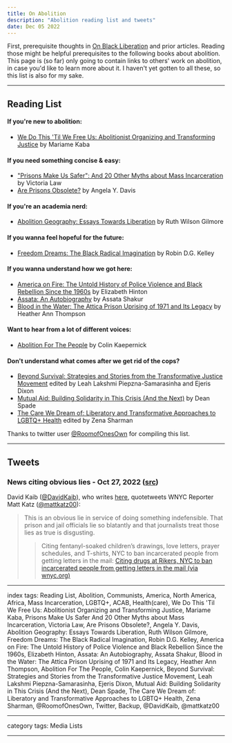 ```yaml
---
title: On Abolition
description: "Abolition reading list and tweets"
date: Dec 05 2022
---
```


First, prerequisite thoughts in [On Black Liberation](/posts/on-black-liberation) and prior articles. Reading those might be helpful prerequisites to the following books about abolition. This page is (so far) only going to contain links to others' work on abolition, in case you'd like to learn more about it. I haven't yet gotten to all these, so this list is also for my sake.

---

## Reading List

#### If you're new to abolition:
- [We Do This 'Til We Free Us: Abolitionist Organizing and Transforming Justice](https://www.goodreads.com/book/show/56019003-we-do-this-til-we-free-us) by Mariame Kaba

#### If you need something concise & easy:
- ["Prisons Make Us Safer": And 20 Other Myths about Mass Incarceration](https://www.goodreads.com/book/show/54615850-prisons-make-us-safer) by Victoria Law
- [Are Prisons Obsolete?](https://www.goodreads.com/book/show/108428.Are_Prisons_Obsolete_) by Angela Y. Davis

#### If you're an academia nerd:
- [Abolition Geography: Essays Towards Liberation](https://www.goodreads.com/book/show/55566309-abolition-geography) by Ruth Wilson Gilmore

#### If you wanna feel hopeful for the future:
- [Freedom Dreams: The Black Radical Imagination](https://www.goodreads.com/book/show/90528.Freedom_Dreams) by Robin D.G. Kelley

#### If you wanna understand how we got here:
- [America on Fire: The Untold History of Police Violence and Black Rebellion Since the 1960s](https://www.goodreads.com/book/show/55298326-america-on-fire) by Elizabeth Hinton
- [Assata: An Autobiography](https://www.goodreads.com/book/show/100322.Assata) by Assata Shakur
- [Blood in the Water: The Attica Prison Uprising of 1971 and Its Legacy](https://www.goodreads.com/book/show/28007898-blood-in-the-water) by Heather Ann Thompson

#### Want to hear from a lot of different voices:
- [Abolition For The People](https://www.goodreads.com/book/show/58021042-abolition-for-the-people) by Colin Kaepernick

#### Don't understand what comes after we get rid of the cops?
- [Beyond Survival: Strategies and Stories from the Transformative Justice Movement](https://www.goodreads.com/book/show/51778952-beyond-survival) edited by Leah Lakshmi Piepzna-Samarasinha and Ejeris Dixon
- [Mutual Aid: Building Solidarity in This Crisis (And the Next)](https://www.goodreads.com/book/show/54654726-mutual-aid) by Dean Spade
- [The Care We Dream of: Liberatory and Transformative Approaches to LGBTQ+ Health](https://www.goodreads.com/book/show/58991274-the-care-we-dream-of) edited by Zena Sharman

Thanks to twitter user [@RoomofOnesOwn](https://twitter.com/RoomofOnesOwn/status/1555692120849145858?t=gTFC8hdab_x6-hlmzZ_zNQ&s=19) for compiling this list.

---

## Tweets

### News citing obvious lies - Oct 27, 2022 ([src](https://twitter.com/DavidKaib/status/1585764778550562816))

David Kaib ([@DavidKaib](https://twitter.com/DavidKaib)), who writes [here](https://notesonatheory.wordpress.com/), quotetweets WNYC Reporter Matt Katz ([@mattkatz00](https://twitter.com/mattkatz00)):

> This is an obvious lie in service of doing something indefensible. That prison and jail officials lie so blatantly and that journalists treat those lies as true is disgusting.
> > Citing fentanyl-soaked children’s drawings, love letters, prayer schedules, and T-shirts, NYC to ban incarcerated people from getting letters in the mail: [Citing drugs at Rikers, NYC to ban incarcerated people from getting letters in the mail (via wnyc.org)](https://wnyc.org/story/citing-drugs-rikers-nyc-ban-incarcerated-people-getting-letters-mail)

---

index tags: Reading List, Abolition, Communists, America, North America, Africa, Mass Incarceration, LGBTQ+, ACAB, Health(care), We Do This 'Til We Free Us: Abolitionist Organizing and Transforming Justice, Mariame Kaba, Prisons Make Us Safer And 20 Other Myths about Mass Incarceration, Victoria Law, Are Prisons Obsolete?, Angela Y. Davis, Abolition Geography: Essays Towards Liberation, Ruth Wilson Gilmore, Freedom Dreams: The Black Radical Imagination, Robin D.G. Kelley, America on Fire: The Untold History of Police Violence and Black Rebellion Since the 1960s, Elizabeth Hinton, Assata: An Autobiography, Assata Shakur, Blood in the Water: The Attica Prison Uprising of 1971 and Its Legacy, Heather Ann Thompson, Abolition For The People, Colin Kaepernick, Beyond Survival: Strategies and Stories from the Transformative Justice Movement, Leah Lakshmi Piepzna-Samarasinha, Ejeris Dixon, Mutual Aid: Building Solidarity in This Crisis (And the Next), Dean Spade, The Care We Dream of: Liberatory and Transformative Approaches to LGBTQ+ Health, Zena Sharman, @RoomofOnesOwn, Twitter, Backup, @DavidKaib, @mattkatz00

---

category tags: Media Lists

---
